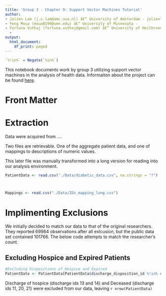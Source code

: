 ```yaml
---
title: 'Group 3 - Chapter 9: Support Vector Machines Tutorial'
author:
- Jolien Lam (j.c.lam@amc.uva.nl) â€“ University of Amsterdam - jolienlam
- Yeng Moua (moua0199@umn.edu) â€“ University of Minnesota -
- Fortuna Vuthaj (fortuna.vuthaj@gmail.com) â€“ University of Heilbronn/Heidelberg
  -
output:
  html_document:
    df_print: paged
---
```


```r


`%!in%` = Negate(`%in%`)
```



This notebook documents work by group 3 utilizing support vector machines in the analysis of health data. Informaiton about the project can be found [here](https://iphie2018.wordpress.com/academic-program/).

# Front Matter

# Extraction

Data were acquired from ....

Two files are retrievable. One of the aggregate patient data, and one of mappings to descriptions of numeric values.

This later file was manually transformed into a long version for reading into our analysis environment.

```r
PatientData <- read.csv("./Data/diabetic_data.csv", na.strings = "?")



Mappings <- read.csv("./Data/IDs_mapping_long.csv")

```

# Implimenting Exclusions

We initially decided to match our data to that of the original researchers. They reported 69984 observations after all exlcusion, but the public data set contained 101766. The below code attempts to match the researcher's count.

## Excluding Hospice and Expired Patients

```r


#Excluding Dispositions of Hospice and Expired
PatientData <- PatientData[PatientData$discharge_disposition_id %!in% c(13,14,11,20,21),]


```

Discharge of hospice (discharge ids 13 and 14) and Deceased (discharge ids 11, 20, 21) were excluded from our data, leaving `r nrow(PatientData)`


